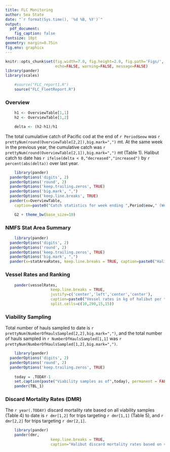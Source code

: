 ```yaml
---
title: FLC Monitoring
author: Sea State
date: "`r format(Sys.time(), '%d %B, %Y')`"
output: 
  pdf_document:
    fig_caption: false
fontsize: 10pt
geometry: margin=0.75in
fig.env: graphicx
---
```


```r
knitr::opts_chunk$set(fig.width=7.0, fig.height=2.0, fig.path='Figs/',
                      echo=FALSE, warning=FALSE, message=FALSE)
library(pander)
library(scales)
```

```R
	#source("FLC_report1.R")
	source("FLC_FleetReport.R")
```



### Overview
```R
	h1 <- OverviewTable[1,1]
	h2 <- OverviewTable[1,2]

	delta <- (h2-h1)/h1
```

The total cumulative catch of Pacific cod at the end of `r Period$eow` was `r prettyNum(round(OverviewTable[2,2]),big.mark=",")` mt.  At the same week in the previous year, the cumulative catch was `r prettyNum(round(OverviewTable[2,1]),big.mark=",")` mt (Table 1). Halibut catch to date has `r ifelse(delta < 0,"decreased","increased")` by `r percent(abs(delta))` over last year.  


```R
	library(pander)
  panderOptions('digits', 2)
  panderOptions('round', 2)
  panderOptions('keep.trailing.zeros', TRUE)
  panderOptions('big.mark', ",")
  panderOptions('keep.line.breaks', TRUE)
  pander(x=OverviewTable, 
  	caption=paste0("Catch statistics for week ending ",Period$eow," (Week ", .WEEK, ")."),justify='right')
```


```R
	G2 + theme_bw(base_size=10)
```



### NMFS Stat Area Summary
```R
	library(pander)
  panderOptions('digits', 2)
  panderOptions('round', 2)
  panderOptions('keep.trailing.zeros', TRUE)
  panderOptions('big.mark', ",")
  pander(x=statAreaRates, keep.line.breaks = TRUE, caption=paste0("Halibut encounter rates for the week ending ",Period$eow,"."),justify='right')
```



### Vessel Rates and Ranking
```R
	pander(vesselRates,
					keep.line.breaks = TRUE,
					justify=c('center','left','center','center'),
					caption=paste0("Vessel rates in kg of halibut per ton of groundfish for the week ending ",Period$eow, "."),
					split.cells=c(10,290,15,15))
```




### Viability Sampling
Total number of hauls sampled to date is 
`r prettyNum(NumberOfHaulsSampled[2,2],big.mark=",")`, and the total number of hauls sampled in `r NumberOfHaulsSampled[1,1]` was `r prettyNum(NumberOfHaulsSampled[1,2],big.mark=",")`.

```R
	library(pander)
  panderOptions('digits', 2)
  panderOptions('round', 2)
  panderOptions('keep.trailing.zeros', TRUE)
	
	today = .TODAY-1
	set.caption(paste("Viability samples as of",today), permanent = FALSE)
	pander(TBL_1)
```



### Discard Mortality Rates (DMR)

The `r year(.TODAY)` discard mortality rate based on all viability samples (Table 4) to date is `r dmr[1,2]` for trips targeting `r dmr[1,1]` (Table 5), and `r dmr[2,2]` for trips targeting `r dmr[2,1]`.

```R
	library(pander)
	pander(dmr,
				 	keep.line.breaks = TRUE,
				 	caption="Halibut discard mortality rates based on viability sampling.")
```
<!-- 
### Catch-to-date by gear type.
Show a table with the breakdown of BSAI groundfish catch & bycatch by gear types: HAL, NPT, POT, PTR, ALL.

### Blue King Crab
Show BKC catch-to-date by fishing area, and report the number caught in the Prib's Zone.  Simple table will suffice.


### Halibut hotspots
Heat map based on the halibut encounter rates in the H\&L CP fishery.

How this will eventually work, I'm just calculating the nearest neighbor density for all sets in the past week where the halibut encounter rate is greather than the median rate of all sets for that week.  For now the rate is based on (kg Halibut pre mortality)/(Official Total Catch)

```R
	#bmap
```

 -->